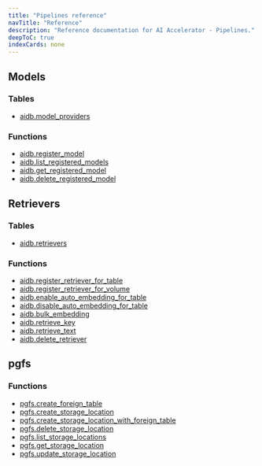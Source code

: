 ```yaml
---
title: "Pipelines reference"
navTitle: "Reference"
description: "Reference documentation for AI Accelerator - Pipelines."
deepToC: true
indexCards: none
---
```


## Models

### Tables

* [aidb.model_providers](models#aidbmodel_providers)

### Functions
* [aidb.register_model](models#aidbregister_model)
* [aidb.list_registered_models](models#aidblist_registered_models)
* [aidb.get_registered_model](models#aidbget_registered_model)
* [aidb.delete_registered_model](models#aidbdelete_registered_model)

## Retrievers

### Tables

* [aidb.retrievers](retrievers#aidbretrievers)

### Functions

* [aidb.register_retriever_for_table](retrievers#aidbregister_retriever_for_table)
* [aidb.register_retriever_for_volume](retrievers#aidbregister_retriever_for_volume)
* [aidb.enable_auto_embedding_for_table](retrievers#aidbenable_auto_embedding_for_table)
* [aidb.disable_auto_embedding_for_table](retrievers#aidbdisable_auto_embedding_for_table)
* [aidb.bulk_embedding](retrievers#aidbbulk_embedding)
* [aidb.retrieve_key](retrievers#aidbretrieve_key)
* [aidb.retrieve_text](retrievers#aidbretrieve_text)
* [aidb.delete_retriever](retrievers#aidbdelete_retriever)

## pgfs

### Functions

* [pgfs.create_foreign_table](pgfs#pgfscreate_foreign_table)
* [pgfs.create_storage_location](pgfs#pgfscreate_storage_location)
* [pgfs.create_storage_location_with_foreign_table](pgfs#pgfscreate_storage_location_with_foreign_table)
* [pgfs.delete_storage_location](pgfs#pgfsdelete_storage_location)
* [pgfs.list_storage_locations](pgfs#pgfslist_storage_locations)
* [pgfs.get_storage_location](pgfs#pgfsget_storage_location)
* [pgfs.update_storage_location](pgfs#pgfsupdate_storage_location)

